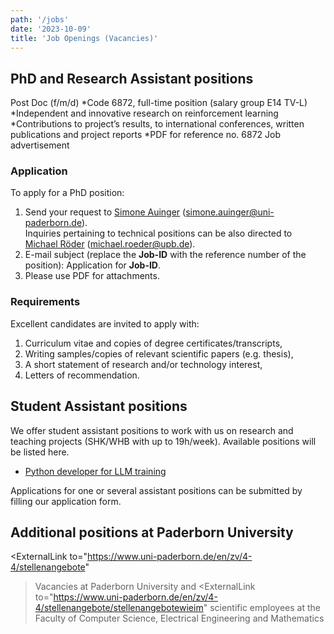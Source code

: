 ```yaml
---
path: '/jobs'
date: '2023-10-09'
title: 'Job Openings (Vacancies)'
---
```


## PhD and Research Assistant positions

Post Doc (f/m/d)
*Code 6872, full-time position (salary group E14 TV-L)
*Independent and innovative research on reinforcement learning 
*Contributions to project’s results, to international conferences, written publications and project reports
*PDF for reference no. 6872 <ExternalLink to="https://www.uni-paderborn.de/fileadmin/zv/4-4/stellenangebote/Kennziffer6872_-_Englisch.pdf">Job advertisement</ExternalLink>

### Application

To apply for a PhD position:

1. Send your request to [Simone Auinger](/SimoneAuinger) (<a href="mailto:simone.auinger@uni-paderborn.de">simone.auinger@uni-paderborn.de</a>).  
   Inquiries pertaining to technical positions can be also directed to [Michael Röder](/MichaelRoeder) (<a href="mailto:michael.roeder@upb.de">michael.roeder@upb.de</a>).
2. E-mail subject (replace the __Job-ID__ with the reference number of the position): Application for __Job-ID__.
3. Please use PDF for attachments.


### Requirements

Excellent candidates are invited to apply with:

1. Curriculum vitae and copies of degree certificates/transcripts,
2. Writing samples/copies of relevant scientific papers (e.g. thesis),
3. A short statement of research and/or technology interest,
4. Letters of recommendation.


## Student Assistant positions

We offer student assistant positions to work with us on research and teaching projects (SHK/WHB with up to 19h/week). Available positions will be listed here.

* [Python developer for LLM training](/jobs/StudentAssistant-Python-MERLIN-LLM)
<!--- * There is no explicit position available at the moment. However, you can still submit your application as described below. -->


Applications for one or several assistant positions can be submitted by filling our <ExternalLink to="https://umfragen.uni-paderborn.de/index.php/143257">application form</ExternalLink>.

## Additional positions at Paderborn University

<ExternalLink
     to="https://www.uni-paderborn.de/en/zv/4-4/stellenangebote"
   >Vacancies at Paderborn University</ExternalLink> and <ExternalLink
     to="https://www.uni-paderborn.de/en/zv/4-4/stellenangebote/stellenangebotewieim"
   >scientific employees at the Faculty of Computer Science, Electrical Engineering and Mathematics</ExternalLink>
